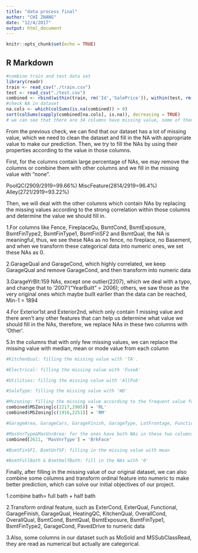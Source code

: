 ```yaml
---
title: "data process final"
author: "CHI ZHANG"
date: "12/4/2017"
output: html_document
---
```


```r
knitr::opts_chunk$set(echo = TRUE)
```

## R Markdown

```r
#combine train and test data set 
library(readr)
train <- read_csv("./train.csv")
test <- read_csv("./test.csv")
combined <- rbind(within(train, rm('Id','SalePrice')), within(test, rm('Id')))
#check NA in dataset
na.cols <- which(colSums(is.na(combined)) > 0)
sort(colSums(sapply(combined[na.cols], is.na)), decreasing = TRUE)
# we can see that there are 34 columns have missing value, some of them are pretty small part is missing, which can be seen as mistake; while the others contain such a big percentage missing value, such as MiscFeature(2814/2919), over 96% of this column is missing value. 
```

From the previous check, we can find that our dataset has a lot of missing value, which we need to clean the dataset and fill in the NA with appropriate value to make our prediction. Then, we try to fill the NAs by using their properties according to the value in those columns. 

First, for the columns contain large percentage of NAs, we may remove the columns or combine them with other columns and we fill in the missing value with "none".

PoolQC(2909/2919=99.66%)
MiscFeature(2814/2919=96.4%)
Alley(2721/2919=93.22%)

Then, we will deal with the other columns which contain NAs by replacing the missing values according to the strong correlation within those columns and determine the value we should fill in. 

1.For columns like Fence, FireplaceQu, BsmtCond, BsmtExposure, BsmtFinType2, BsmtFinType1, BsmtFinSF2 and BsmtQual, the NA is meaningful, thus, we see these NAs as no fence, no fireplace, no Basement, and when we transform these categorical data into numeric ones, we set these NAs as 0.

2.GarageQual and GarageCond, which highly correlated, we keep GarageQual and remove GarageCond, and then transform into numeric data

3.GarageYrBlt:159 NAs, except one outlier(2207), which we deal with a typo, and change that to '2007'("YearBuilt" = 2006); others, we saw those as the very original ones which maybe built earlier than the data can be reached, Min-1 = 1894

4.For Exterior1st and Exterior2nd, which only contain 1 missing value and there aren’t any other features that can help us determine what value we should fill in the NAs, therefore,  we replace NAs in these two columns with ‘Other’.

5.In the columns that with only few missing values, we can replace the missing value with median, mean or mode value from each column
```r
#KitchenQual: filling the missing value with 'TA'.

#Electrical: filling the missing value with 'FuseA'

#Utilities: filling the missing value with 'AllPub'

#SaleType: filling the missing value with 'WD'

#Mszoning: filling the missing value according to the frequent value for each subclass 
combined$MSZoning[c(2217,2905)] = 'RL'
combined$MSZoning[c(1916,2251)] = 'RM'

#GarageArea, GarageCars, GarageFinish, GarageType, LotFrontage, Functional: fill the missing value by using median

#MasVnrType&MasVnrArea: for the ones have both NAs in these two columns, fill in the NAs with 'none' in MasVnrType and '0' in MasVnrArea, and only one with MasVnrArea but not type(#2611, estimate type by similar area-Brkface)
combined[2611, 'MasVnrType'] = 'BrkFace'

#BsmtFinSF1, BsmtUnfSF: filling in the missing value with mean 

#BsmtFullBath & BsmtHalfBath: fill in the NAs with '0'

```

Finally, after filling in the missing value of our original dataset, we can also combine some columns and transform ordinal feature into numeric to make better prediction, which can solve our initial objectives of our project.

1.combine bath= full bath + half bath

2.Transform ordinal feature, such as ExterCond, ExterQual, Functional, GarageFinish, GarageQual, HeatingQC, KitchenQual, OverallCond, OverallQual, BsmtCond, BsmtQual, BsmtExposure, BsmtFinType1, BsmtFinType2, GarageCond, PavedDrive to numeric data

3.Also, some columns in our dataset such as MoSold and MSSubClassRead, they are read as numerical but actually are categorical.